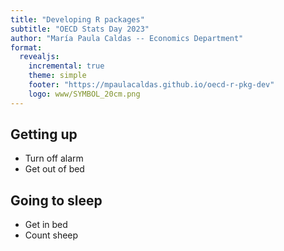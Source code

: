 ```yaml
---
title: "Developing R packages"
subtitle: "OECD Stats Day 2023"
author: "María Paula Caldas -- Economics Department"
format: 
  revealjs:
    incremental: true
    theme: simple
    footer: "https://mpaulacaldas.github.io/oecd-r-pkg-dev"
    logo: www/SYMBOL_20cm.png
---
```


## Getting up

- Turn off alarm
- Get out of bed

## Going to sleep

- Get in bed
- Count sheep

